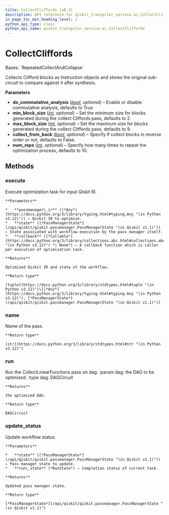 ```yaml
---
title: CollectCliffords (v0.3)
description: API reference for qiskit_transpiler_service.ai.CollectCliffords in qiskit-ibm-transpiler v0.3
in_page_toc_min_heading_level: 1
python_api_type: class
python_api_name: qiskit_transpiler_service.ai.CollectCliffords
---
```


# CollectCliffords

<Class id="qiskit_transpiler_service.ai.CollectCliffords" isDedicatedPage={true} signature="qiskit_transpiler_service.ai.CollectCliffords(do_commutative_analysis: bool = True, min_block_size: int = 2, max_block_size: int = CLIFFORD_MAX_BLOCK_SIZE, collect_from_back: bool = False, num_reps: int = 10)" modifiers="class">
  Bases: `RepeatedCollectAndCollapse`

  Collects Clifford blocks as Instruction objects and stores the original sub-circuit to compare against it after synthesis.

  **Parameters**

  *   **do\_commutative\_analysis** ([*bool*](https://docs.python.org/3/library/functions.html#bool "(in Python v3.12)")*, optional*) – Enable or disable commutative analysis, defaults to True
  *   **min\_block\_size** ([*int*](https://docs.python.org/3/library/functions.html#int "(in Python v3.12)")*, optional*) – Set the minimum size for blocks generated during the collect Cliffords pass, defaults to 2.
  *   **max\_block\_size** ([*int*](https://docs.python.org/3/library/functions.html#int "(in Python v3.12)")*, optional*) – Set the maximum size for blocks generated during the collect Cliffords pass, defaults to 9.
  *   **collect\_from\_back** ([*bool*](https://docs.python.org/3/library/functions.html#bool "(in Python v3.12)")*, optional*) – Specify if collect blocks in reverse order or not, defaults to False.
  *   **num\_reps** ([*int*](https://docs.python.org/3/library/functions.html#int "(in Python v3.12)")*, optional*) – Specify how many times to repeat the optimization process, defaults to 10.

  ## Methods

  ### execute

  <Function id="qiskit_transpiler_service.ai.CollectCliffords.execute" signature="execute(passmanager_ir, state, callback=None)">
    Execute optimization task for input Qiskit IR.

    **Parameters**

    *   **passmanager\_ir** ([*Any*](https://docs.python.org/3/library/typing.html#typing.Any "(in Python v3.12)")) – Qiskit IR to optimize.
    *   **state** ([*PassManagerState*](/api/qiskit/qiskit.passmanager.PassManagerState "(in Qiskit v1.1)")) – State associated with workflow execution by the pass manager itself.
    *   **callback** ([*Callable*](https://docs.python.org/3/library/collections.abc.html#collections.abc.Callable "(in Python v3.12)") *| None*) – A callback function which is caller per execution of optimization task.

    **Returns**

    Optimized Qiskit IR and state of the workflow.

    **Return type**

    [tuple](https://docs.python.org/3/library/stdtypes.html#tuple "(in Python v3.12)")\[[*Any*](https://docs.python.org/3/library/typing.html#typing.Any "(in Python v3.12)"), [*PassManagerState*](/api/qiskit/qiskit.passmanager.PassManagerState "(in Qiskit v1.1)")]
  </Function>

  ### name

  <Function id="qiskit_transpiler_service.ai.CollectCliffords.name" signature="name()">
    Name of the pass.

    **Return type**

    [str](https://docs.python.org/3/library/stdtypes.html#str "(in Python v3.12)")
  </Function>

  ### run

  <Function id="qiskit_transpiler_service.ai.CollectCliffords.run" signature="run(dag)">
    Run the CollectLinearFunctions pass on dag. :param dag: the DAG to be optimized. :type dag: DAGCircuit

    **Returns**

    the optimized DAG.

    **Return type**

    DAGCircuit
  </Function>

  ### update\_status

  <Function id="qiskit_transpiler_service.ai.CollectCliffords.update_status" signature="update_status(state, run_state)">
    Update workflow status.

    **Parameters**

    *   **state** ([*PassManagerState*](/api/qiskit/qiskit.passmanager.PassManagerState "(in Qiskit v1.1)")) – Pass manager state to update.
    *   **run\_state** (*RunState*) – Completion status of current task.

    **Returns**

    Updated pass manager state.

    **Return type**

    [*PassManagerState*](/api/qiskit/qiskit.passmanager.PassManagerState "(in Qiskit v1.1)")
  </Function>
</Class>

